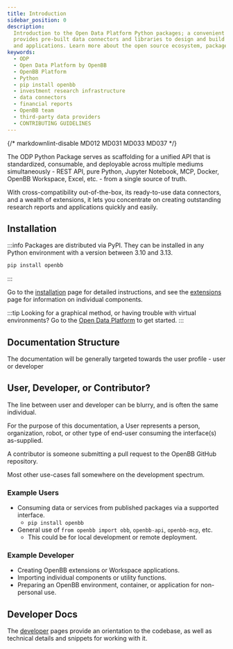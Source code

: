 ```yaml
---
title: Introduction
sidebar_position: 0
description:
  Introduction to the Open Data Platform Python packages; a convenient and powerful tool that
  provides pre-built data connectors and libraries to design and build financial reports
  and applications. Learn more about the open source ecosystem, packages, and how to contribute.
keywords:
  - ODP
  - Open Data Platform by OpenBB
  - OpenBB Platform
  - Python
  - pip install openbb
  - investment research infrastructure
  - data connectors
  - financial reports
  - OpenBB team
  - third-party data providers
  - CONTRIBUTING GUIDELINES
---
```


{/* markdownlint-disable MD012 MD031 MD033 MD037 */}


<HeadTitle title="OpenBB Docs" />

The ODP Python Package serves as scaffolding for a unified API that is standardized, consumable, and deployable across multiple mediums simultaneously - REST API, pure Python, Jupyter Notebook, MCP, Docker, OpenBB Workspace, Excel, etc. - from a single source of truth.

With cross-compatibility out-of-the-box, its ready-to-use data connectors, and a wealth of extensions, it lets you concentrate on creating outstanding research reports and applications quickly and easily.

## Installation

:::info Packages are distributed via PyPI.
They can be installed in any Python environment with a version between 3.10 and 3.13.
```sh
pip install openbb
```
:::

Go to the [installation](/python/installation) page for detailed instructions, and see the [extensions](/python/extensions) page for information on individual components.

:::tip Looking for a graphical method, or having trouble with virtual environments?
Go to the [Open Data Platform](/desktop/installation) to get started.
:::

## Documentation Structure

The documentation will be generally targeted towards the user profile - user or developer

<ul className="grid grid-cols-1 gap-2 -ml-6">
  <NewReferenceCard
    title="Installation"
    description="Instructions for installation."
    url="/python/installation"
  />
  <NewReferenceCard
    title="Quick Start Guides"
    description="Get started using the ODP Python Package."
    url="/python/quickstart"
  />
  <NewReferenceCard
    title="Settings"
    description="Configure your ODP environment."
    url="/python/settings"
  />
  <NewReferenceCard
    title="Developer Guides"
    description="Documentation, guides, and reference material for developers."
    url="python/developer"
  />
  <NewReferenceCard
    title="Command Reference"
    description="Provides detailed information about the command structure, parameters, outputs, examples, and more for the endpoints of ODP Python packages."
    url="/python/reference"
  />
  <NewReferenceCard
    title="Data Model Reference"
    description="Provides detailed information about the standard data models used in the Open Data Platform by OpenBB."
    url="/python/data_models"
  />
  <NewReferenceCard
    title="FAQs"
    description="Provides answers to frequently asked questions."
    url="/python/faqs/errors"
  />
  <NewReferenceCard
    title="Licensing"
    description="Provides information about the licensing of the Open Data Platform by OpenBB."
    url="/python/faqs/license"
  />
</ul>

## User, Developer, or Contributor?

The line between user and developer can be blurry, and is often the same individual.

For the purpose of this documentation, a User represents a person, organization, robot,
or other type of end-user consuming the interface(s) as-supplied.

A contributor is someone submitting a pull request to the OpenBB GitHub repository.

Most other use-cases fall somewhere on the development spectrum.

### Example Users

- Consuming data or services from published packages via a supported interface.
  - `pip install openbb`
- General use of `from openbb import obb`, `openbb-api`, `openbb-mcp`, etc.
  - This could be for local development or remote deployment.

### Example Developer

- Creating OpenBB extensions or Workspace applications.
- Importing individual components or utility functions. 
- Preparing an OpenBB environment, container, or application for non-personal use.

## Developer Docs

The [developer](/python/developer) pages provide an orientation to the codebase, as well as technical details and snippets for working with it.

